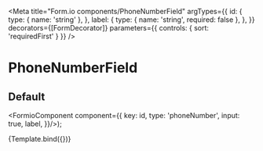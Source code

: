
<Meta
  title="Form.io components/PhoneNumberField"
  argTypes={{
    id: {
      type: { name: 'string' },
    },
    label: {
      type: { name: 'string', required: false },
    },
  }}
  decorators={[FormDecorator]}
  parameters={{
    controls: { sort: 'requiredFirst' }
  }}
/>

# PhoneNumberField

## Default

  <FormioComponent component={{
      key: id,
      type: 'phoneNumber',
      input: true,
      label,
}}/>);

<Canvas>
  <Story name="Default" args={{ id: 'phone', label: 'Telefoonnummer'}}>
    {Template.bind({})}
  </Story>
</Canvas>

<Props story="Default" />
